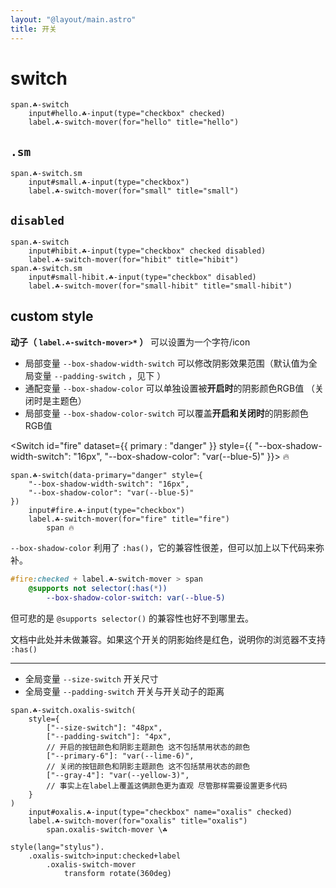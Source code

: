 ```yaml
---
layout: "@layout/main.astro"
title: 开关
---
```




# switch


<Switch id="hello" checked />

```pug
span.☘-switch
    input#hello.☘-input(type="checkbox" checked)
    label.☘-switch-mover(for="hello" title="hello")
```


## `.sm`

<Switch id="small" class="sm"/>

```pug
span.☘-switch.sm
    input#small.☘-input(type="checkbox")
    label.☘-switch-mover(for="small" title="small")
```


## `disabled`

<Switch id="hibit" checked disabled/>
<Switch id="small-hibit" class="sm" disabled/>

```pug
span.☘-switch
    input#hibit.☘-input(type="checkbox" checked disabled)
    label.☘-switch-mover(for="hibit" title="hibit")
span.☘-switch.sm
    input#small-hibit.☘-input(type="checkbox" disabled)
    label.☘-switch-mover(for="small-hibit" title="small-hibit")
```

## custom style

**动子（ `label.☘-switch-mover>*` ）** 可以设置为一个字符/icon

- 局部变量 `--box-shadow-width-switch` 可以修改阴影效果范围（默认值为全局变量 `--padding-switch` ，见下 ）
- 通配变量 `--box-shadow-color` 可以单独设置被**开启时**的阴影颜色RGB值 （关闭时是主题色）
- 局部变量 `--box-shadow-color-switch` 可以覆盖**开启和关闭时**的阴影颜色RGB值

<Switch id="fire" dataset={{ primary : "danger" }} style={{
    "--box-shadow-width-switch": "16px",
    "--box-shadow-color": "var(--blue-5)"
}}>
    <span>🔥</span>
</Switch>

```pug
span.☘-switch(data-primary="danger" style={
    "--box-shadow-width-switch": "16px",
    "--box-shadow-color": "var(--blue-5)"
})
    input#fire.☘-input(type="checkbox")
    label.☘-switch-mover(for="fire" title="fire")
        span 🔥
```

`--box-shadow-color` 利用了 `:has()`，它的兼容性很差，但可以加上以下代码来弥补。

```sass
#fire:checked + label.☘-switch-mover > span
    @supports not selector(:has(*))
        --box-shadow-color-switch: var(--blue-5)
``` 

但可悲的是 `@supports selector()` 的兼容性也好不到哪里去。

文档中此处并未做兼容。如果这个开关的阴影始终是红色，说明你的浏览器不支持 `:has()`

***

- 全局变量 `--size-switch` 开关尺寸
- 全局变量 `--padding-switch` 开关与开关动子的距离

<OxalisSwitch id="oxalis" />

```pug
span.☘-switch.oxalis-switch(
    style={
        ["--size-switch"]: "48px",
        ["--padding-switch"]: "4px",
        // 开启的按钮颜色和阴影主题颜色 这不包括禁用状态的颜色
        ["--primary-6"]: "var(--lime-6)",
        // 关闭的按钮颜色和阴影主题颜色 这不包括禁用状态的颜色
        ["--gray-4"]: "var(--yellow-3)",
        // 事实上在label上覆盖这俩颜色更为直观 尽管那样需要设置更多代码
    }
)
    input#oxalis.☘-input(type="checkbox" name="oxalis" checked)
    label.☘-switch-mover(for="oxalis" title="oxalis")
        span.oxalis-switch-mover \☘

style(lang="stylus").
    .oxalis-switch>input:checked+label
        .oxalis-switch-mover
            transform rotate(360deg)
```